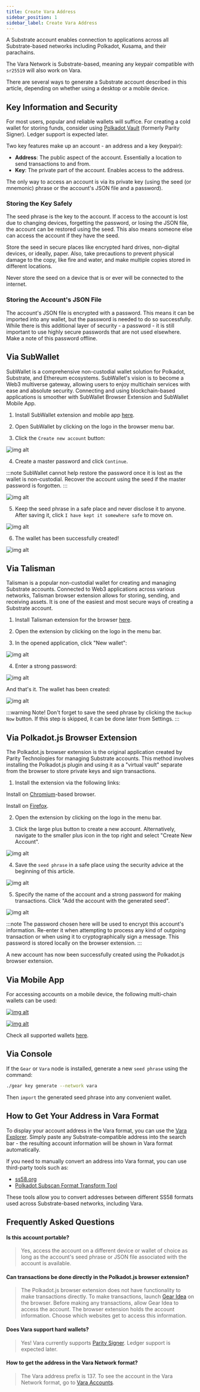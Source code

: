 ```yaml
---
title: Create Vara Address
sidebar_position: 1
sidebar_label: Create Vara Address
---
```


A Substrate account enables connection to applications across all Substrate-based networks including Polkadot, Kusama, and their parachains.

The Vara Network is Substrate-based, meaning any keypair compatible with `sr25519` will also work on Vara.

There are several ways to generate a Substrate account described in this article, depending on whether using a desktop or a mobile device.

## Key Information and Security 

For most users, popular and reliable wallets will suffice. For creating a cold wallet for storing funds, consider using [Polkadot Vault](polkadot-vault.mdx) (formerly Parity Signer). Ledger support is expected later.

Two key features make up an account - an address and a key (keypair):

- **Address**: The public aspect of the account. Essentially a location to send transactions to and from.
- **Key**: The private part of the account. Enables access to the address.

The only way to access an account is via its private key (using the seed (or mnemonic) phrase or the account's JSON file and a password).

### Storing the Key Safely

The seed phrase is the key to the account. If access to the account is lost due to changing devices, forgetting the password, or losing the JSON file, the account can be restored using the seed. This also means someone else can access the account if they have the seed.

Store the seed in secure places like encrypted hard drives, non-digital devices, or ideally, paper. Also, take precautions to prevent physical damage to the copy, like fire and water, and make multiple copies stored in different locations.

Never store the seed on a device that is or ever will be connected to the internet.

### Storing the Account's JSON File

The account's JSON file is encrypted with a password. This means it can be imported into any wallet, but the password is needed to do so successfully. While there is this additional layer of security - a password - it is still important to use highly secure passwords that are not used elsewhere. Make a note of this password offline.

## Via SubWallet

SubWallet is a comprehensive non-custodial wallet solution for Polkadot, Substrate, and Ethereum ecosystems. SubWallet's vision is to become a Web3 multiverse gateway, allowing users to enjoy multichain services with ease and absolute security. Connecting and using blockchain-based applications is smoother with SubWallet Browser Extension and SubWallet Mobile App.

1. Install SubWallet extension and mobile app [here](https://subwallet.app/download.html).

2. Open SubWallet by clicking on the logo in the browser menu bar.

3. Click the `Create new account` button:

![img alt](./img/subwallet-1.png)

4. Create a master password and click `Continue`.

:::note
SubWallet cannot help restore the password once it is lost as the wallet is non-custodial. Recover the account using the seed if the master password is forgotten.
:::

![img alt](./img/subwallet-2.png)

5. Keep the seed phrase in a safe place and never disclose it to anyone. After saving it, click `I have kept it somewhere safe` to move on.

![img alt](./img/subwallet-3.png)

6. The wallet has been successfully created!

![img alt](./img/subwallet-4.png)

## Via Talisman

Talisman is a popular non-custodial wallet for creating and managing Substrate accounts. Connected to Web3 applications across various networks, Talisman browser extension allows for storing, sending, and receiving assets. It is one of the easiest and most secure ways of creating a Substrate account.

1. Install Talisman extension for the browser [here](https://talisman.xyz/).

2. Open the extension by clicking on the logo in the menu bar.

3. In the opened application, click "New wallet":

![img alt](./img/talisman-1.png)

4. Enter a strong password:

![img alt](./img/talisman-2.png)

And that's it. The wallet has been created:

![img alt](./img/talisman-3.png)

:::warning Note!
Don't forget to save the seed phrase by clicking the `Backup Now` button. If this step is skipped, it can be done later from Settings.
:::

## Via Polkadot.js Browser Extension

The Polkadot.js browser extension is the original application created by Parity Technologies for managing Substrate accounts. This method involves installing the Polkadot.js plugin and using it as a "virtual vault" separate from the browser to store private keys and sign transactions.

1. Install the extension via the following links:

Install on [Chromium](https://chrome.google.com/webstore/detail/polkadot%7Bjs%7D-extension/mopnmbcafieddcagagdcbnhejhlodfdd?hl=en)-based browser.

Install on [Firefox](https://addons.mozilla.org/en-US/firefox/addon/polkadot-js-extension).

2. Open the extension by clicking on the logo in the menu bar.

3. Click the large plus button to create a new account. Alternatively, navigate to the smaller plus icon in the top right and select "Create New Account".

![img alt](./img/create-account-1.png)

4. Save the `seed phrase` in a safe place using the security advice at the beginning of this article.

![img alt](./img/create-account-2.png)

5. Specify the name of the account and a strong password for making transactions. Click "Add the account with the generated seed".

![img alt](./img/create-account-3.png)

:::note
The password chosen here will be used to encrypt this account's information. Re-enter it when attempting to process any kind of outgoing transaction or when using it to cryptographically sign a message. This password is stored locally on the browser extension.
:::

A new account has now been successfully created using the Polkadot.js browser extension.

## Via Mobile App

For accessing accounts on a mobile device, the following multi-chain wallets can be used:

[![img alt](./img/subwallet-logo2.png)](https://subwallet.app/)

[![img alt](./img/nova-logo.png)](https://novawallet.io/)

Check all supported wallets [here](https://wiki.polkadot.network/docs/build-wallets).

## Via Console

If the `Gear` or `Vara` node is installed, generate a new `seed phrase` using the command:

```sh
./gear key generate --network vara
```

Then `import` the generated seed phrase into any convenient wallet.

## How to Get Your Address in Vara Format

To display your account address in the Vara format, you can use the [Vara Explorer](https://vara.subscan.io/). Simply paste any Substrate-compatible address into the search bar - the resulting account information will be shown in Vara format automatically.

If you need to manually convert an address into Vara format, you can use third-party tools such as:
- [ss58.org](https://ss58.org/)
- [Polkadot Subscan Format Transform Tool](https://polkadot.subscan.io/tools/format_transform)

These tools allow you to convert addresses between different SS58 formats used across Substrate-based networks, including Vara.

## Frequently Asked Questions

#### Is this account portable?

> Yes, access the account on a different device or wallet of choice as long as the account's seed phrase or JSON file associated with the account is available.

#### Can transactions be done directly in the Polkadot.js browser extension?

> The Polkadot.js browser extension does not have functionality to make transactions directly.
> To make transactions, launch [Gear Idea](https://idea.gear-tech.io) on the browser.
> Before making any transactions, allow Gear Idea to access the account.
> The browser extension holds the account information. Choose which websites get to access this information.

#### Does Vara support hard wallets?

> Yes! Vara currently supports [Parity Signer](polkadot-vault.mdx). Ledger support is expected later.

#### How to get the address in the Vara Network format?

> The Vara address prefix is 137. To see the account in the Vara Network format, go to [Vara Accounts](https://polkadot.js.org/apps/?rpc=wss%3A%2F%2Frpc.vara.network#/accounts).
